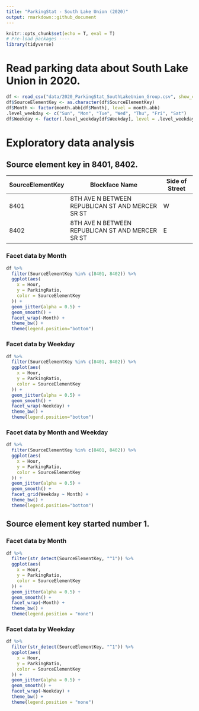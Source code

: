 ```yaml
---
title: "ParkingStat - South Lake Union (2020)"
output: rmarkdown::github_document
---
```


```r
knitr::opts_chunk$set(echo = T, eval = T)
# Pre-load packages ----
library(tidyverse)
```

# Read parking data about South Lake Union in 2020.

```r
df <- read_csv("data/2020_ParkingStat_SouthLakeUnion_Group.csv", show_col_types = F)
df$SourceElementKey <- as.character(df$SourceElementKey)
df$Month <- factor(month.abb[df$Month], level = month.abb)
.level_weekday <- c("Sun", "Mon", "Tue", "Wed", "Thu", "Fri", "Sat")
df$Weekday <- factor(.level_weekday[df$Weekday], level = .level_weekday)
```

# Exploratory data analysis
 
## Source element key in 8401, 8402.

| SourceElementKey | Blockface Name                                   | Side of Street |
|------------------|--------------------------------------------------|----------------|
| 8401             | 8TH AVE N BETWEEN REPUBLICAN ST AND MERCER SR ST | W              |
| 8402             | 8TH AVE N BETWEEN REPUBLICAN ST AND MERCER SR ST | E              |


### Facet data by Month

```r
df %>%
  filter(SourceElementKey %in% c(8401, 8402)) %>%
  ggplot(aes(
    x = Hour,
    y = ParkingRatio,
    color = SourceElementKey
  )) +
  geom_jitter(alpha = 0.5) +
  geom_smooth() +
  facet_wrap(~Month) +
  theme_bw() +
  theme(legend.position="bottom")
```

### Facet data by Weekday

```r
df %>%
  filter(SourceElementKey %in% c(8401, 8402)) %>%
  ggplot(aes(
    x = Hour,
    y = ParkingRatio,
    color = SourceElementKey
  )) +
  geom_jitter(alpha = 0.5) +
  geom_smooth() +
  facet_wrap(~Weekday) +
  theme_bw() +
  theme(legend.position="bottom")
```

### Facet data by Month and Weekday

```r
df %>%
  filter(SourceElementKey %in% c(8401, 8402)) %>%
  ggplot(aes(
    x = Hour,
    y = ParkingRatio,
    color = SourceElementKey
  )) +
  geom_jitter(alpha = 0.5) +
  geom_smooth() +
  facet_grid(Weekday ~ Month) +
  theme_bw() +
  theme(legend.position="bottom")
```

## Source element key started number 1.

### Facet data by Month

```r
df %>%
  filter(str_detect(SourceElementKey, "^1")) %>%
  ggplot(aes(
    x = Hour,
    y = ParkingRatio,
    color = SourceElementKey
  )) +
  geom_jitter(alpha = 0.5) +
  geom_smooth() +
  facet_wrap(~Month) +
  theme_bw() +
  theme(legend.position = "none")
```

### Facet data by Weekday

```r
df %>%
  filter(str_detect(SourceElementKey, "^1")) %>%
  ggplot(aes(
    x = Hour,
    y = ParkingRatio,
    color = SourceElementKey
  )) +
  geom_jitter(alpha = 0.5) +
  geom_smooth() +
  facet_wrap(~Weekday) +
  theme_bw() +
  theme(legend.position = "none")
```
